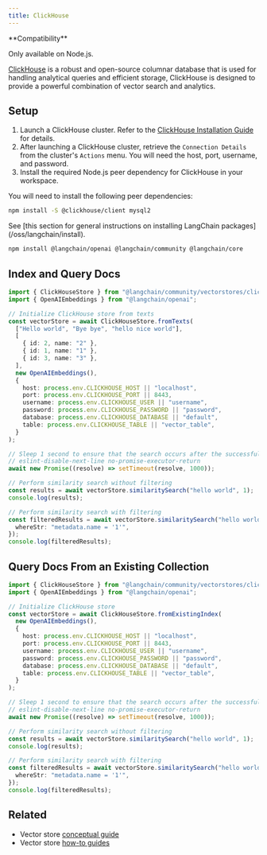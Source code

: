 ```yaml
---
title: ClickHouse
---
```


<Tip>
**Compatibility**

Only available on Node.js.
</Tip>

[ClickHouse](https://clickhouse.com/) is a robust and open-source columnar database that is used for handling analytical queries and efficient storage, ClickHouse is designed to provide a powerful combination of vector search and analytics.

## Setup

1. Launch a ClickHouse cluster. Refer to the [ClickHouse Installation Guide](https://clickhouse.com/docs/en/getting-started/install/) for details.
2. After launching a ClickHouse cluster, retrieve the `Connection Details` from the cluster's `Actions` menu. You will need the host, port, username, and password.
3. Install the required Node.js peer dependency for ClickHouse in your workspace.

You will need to install the following peer dependencies:

```bash npm
npm install -S @clickhouse/client mysql2
```
<Tip>
See [this section for general instructions on installing LangChain packages](/oss/langchain/install).
</Tip>

```bash npm
npm install @langchain/openai @langchain/community @langchain/core
```

## Index and Query Docs

```typescript
import { ClickHouseStore } from "@langchain/community/vectorstores/clickhouse";
import { OpenAIEmbeddings } from "@langchain/openai";

// Initialize ClickHouse store from texts
const vectorStore = await ClickHouseStore.fromTexts(
  ["Hello world", "Bye bye", "hello nice world"],
  [
    { id: 2, name: "2" },
    { id: 1, name: "1" },
    { id: 3, name: "3" },
  ],
  new OpenAIEmbeddings(),
  {
    host: process.env.CLICKHOUSE_HOST || "localhost",
    port: process.env.CLICKHOUSE_PORT || 8443,
    username: process.env.CLICKHOUSE_USER || "username",
    password: process.env.CLICKHOUSE_PASSWORD || "password",
    database: process.env.CLICKHOUSE_DATABASE || "default",
    table: process.env.CLICKHOUSE_TABLE || "vector_table",
  }
);

// Sleep 1 second to ensure that the search occurs after the successful insertion of data.
// eslint-disable-next-line no-promise-executor-return
await new Promise((resolve) => setTimeout(resolve, 1000));

// Perform similarity search without filtering
const results = await vectorStore.similaritySearch("hello world", 1);
console.log(results);

// Perform similarity search with filtering
const filteredResults = await vectorStore.similaritySearch("hello world", 1, {
  whereStr: "metadata.name = '1'",
});
console.log(filteredResults);
```

## Query Docs From an Existing Collection

```typescript
import { ClickHouseStore } from "@langchain/community/vectorstores/clickhouse";
import { OpenAIEmbeddings } from "@langchain/openai";

// Initialize ClickHouse store
const vectorStore = await ClickHouseStore.fromExistingIndex(
  new OpenAIEmbeddings(),
  {
    host: process.env.CLICKHOUSE_HOST || "localhost",
    port: process.env.CLICKHOUSE_PORT || 8443,
    username: process.env.CLICKHOUSE_USER || "username",
    password: process.env.CLICKHOUSE_PASSWORD || "password",
    database: process.env.CLICKHOUSE_DATABASE || "default",
    table: process.env.CLICKHOUSE_TABLE || "vector_table",
  }
);

// Sleep 1 second to ensure that the search occurs after the successful insertion of data.
// eslint-disable-next-line no-promise-executor-return
await new Promise((resolve) => setTimeout(resolve, 1000));

// Perform similarity search without filtering
const results = await vectorStore.similaritySearch("hello world", 1);
console.log(results);

// Perform similarity search with filtering
const filteredResults = await vectorStore.similaritySearch("hello world", 1, {
  whereStr: "metadata.name = '1'",
});
console.log(filteredResults);
```

## Related

- Vector store [conceptual guide](/oss/integrations/vectorstores)
- Vector store [how-to guides](/oss/integrations/vectorstores)
